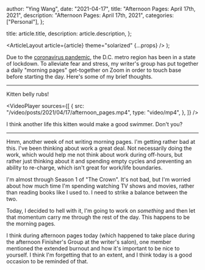 
  author: "Ying Wang",
  date: "2021-04-17",
  title: "Afternoon Pages: April 17th, 2021",
  description: "Afternoon Pages: April 17th, 2021",
  categories: ["Personal"],
};

  title: article.title,
  description: article.description,
};

  <ArticleLayout article={article} theme="solarized" {...props} />
);

Due to the [coronavirus
pandemic](https://en.wikipedia.org/wiki/2019-20_coronavirus_pandemic), the D.C.
metro region has been in a state of lockdown. To alleviate fear and stress, my
writer's group has put together a daily "morning pages" get-together on Zoom in
order to touch base before starting the day. Here's some of my brief thoughts.

---

Kitten belly rubs!

<VideoPlayer
  sources={[
    {
      src: "/video/posts/2021/04/17/afternoon_pages.mp4",
      type: "video/mp4",
    },
  ]}
/>

I think another life this kitten would make a good swimmer. Don't you?

---

Hmm, another week of not writing morning pages. I'm getting rather bad at this.
I've been thinking about work a great deal. Not necessarily doing the work,
which would help me not think about work during off-hours, but rather just
thinking about it and spending empty cycles and preventing an ability to
re-charge, which isn't great for work/life boundaries.

I'm almost through Season 1 of "The Crown". It's not bad, but I'm worried about
how much time I'm spending watching TV shows and movies, rather than reading
books like I used to. I need to strike a balance between the two.

Today, I decided to hell with it, I'm going to work on _something_ and then let
that momentum carry me through the rest of the day. This happens to be the
morning pages.

I think during afternoon pages today (which happened to take place during the
afternoon Finisher's Group at the writer's salon), one member mentioned the
extended burnout and how it's important to be nice to yourself. I think I'm
forgetting that to an extent, and I think today is a good occasion to be
reminded of that.
